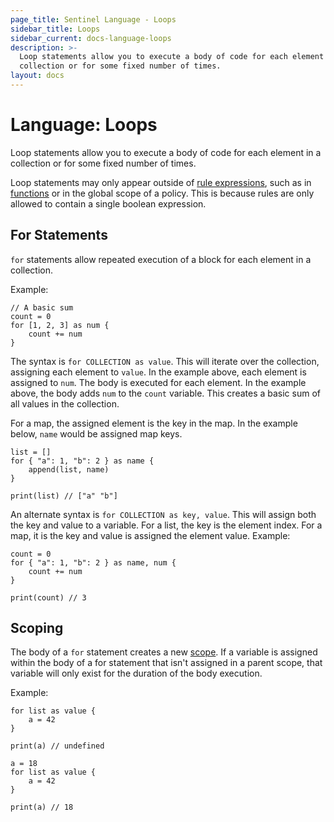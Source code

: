 ```yaml
---
page_title: Sentinel Language - Loops
sidebar_title: Loops
sidebar_current: docs-language-loops
description: >-
  Loop statements allow you to execute a body of code for each element in a
  collection or for some fixed number of times.
layout: docs
---
```


# Language: Loops

Loop statements allow you to execute a body of code for each element in
a collection or for some fixed number of times.

Loop statements may only appear outside of
[rule expressions](/sentinel/language/rules), such as in
[functions](/sentinel/docs/language/functions.html) or in the global scope
of a policy. This is because rules are only allowed to contain a single
boolean expression.

## For Statements

`for` statements allow repeated execution of a block for each
element in a collection.

Example:

```sentinel
// A basic sum
count = 0
for [1, 2, 3] as num {
	count += num
}
```

The syntax is `for COLLECTION as value`. This will iterate over the
collection, assigning each element to `value`. In the example above,
each element is assigned to `num`. The body is executed for each element.
In the example above, the body adds `num` to the `count` variable. This
creates a basic sum of all values in the collection.

For a map, the assigned element is the key in the map. In the example
below, `name` would be assigned map keys.

```sentinel
list = []
for { "a": 1, "b": 2 } as name {
	append(list, name)
}

print(list) // ["a" "b"]
```

An alternate syntax is `for COLLECTION as key, value`. This will assign
both the key and value to a variable. For a list, the key is the element
index. For a map, it is the key and value is assigned the element value.
Example:

```sentinel
count = 0
for { "a": 1, "b": 2 } as name, num {
	count += num
}

print(count) // 3
```

## Scoping

The body of a `for` statement creates a new
[scope](/sentinel/language/scope). If a variable is assigned within
the body of a for statement that isn't assigned in a parent scope,
that variable will only exist for the duration of the body execution.

Example:

```sentinel
for list as value {
	a = 42
}

print(a) // undefined
```

```sentinel
a = 18
for list as value {
	a = 42
}

print(a) // 18
```
